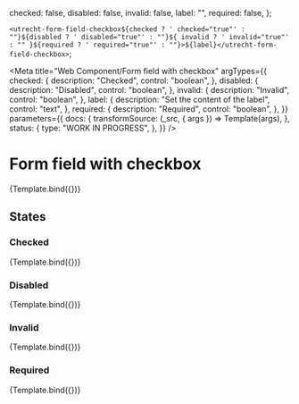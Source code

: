 <!-- @license CC0-1.0 -->


  checked: false,
  disabled: false,
  invalid: false,
  label: "",
  required: false,
};

  `<utrecht-form-field-checkbox${checked ? ' checked="true"' : ""}${disabled ? ' disabled="true"' : ""}${
    invalid ? ' invalid="true"' : ""
  }${required ? ' required="true"' : ""}>${label}</utrecht-form-field-checkbox>`;

<Meta
  title="Web Component/Form field with checkbox"
  argTypes={{
    checked: {
      description: "Checked",
      control: "boolean",
    },
    disabled: {
      description: "Disabled",
      control: "boolean",
    },
    invalid: {
      description: "Invalid",
      control: "boolean",
    },
    label: {
      description: "Set the content of the label",
      control: "text",
    },
    required: {
      description: "Required",
      control: "boolean",
    },
  }}
  parameters={{
    docs: {
      transformSource: (_src, { args }) => Template(args),
    },
    status: {
      type: "WORK IN PROGRESS",
    },
  }}
/>

# Form field with checkbox

<Canvas>
  <Story
    name="Form field with checkbox"
    args={{
      ...defaultArgs,
      label: "I agree",
    }}
  >
    {Template.bind({})}
  </Story>
</Canvas>

<ArgsTable story="Form field with checkbox" />

## States

### Checked

<Canvas>
  <Story
    name="Checked"
    args={{
      checked: true,
      label: "I agree",
    }}
  >
    {Template.bind({})}
  </Story>
</Canvas>

### Disabled

<Canvas>
  <Story
    name="Disabled"
    args={{
      disabled: true,
      label: "I agree",
    }}
  >
    {Template.bind({})}
  </Story>
</Canvas>

### Invalid

<Canvas>
  <Story
    name="Invalid"
    args={{
      invalid: true,
      label: "I agree",
    }}
  >
    {Template.bind({})}
  </Story>
</Canvas>

### Required

<Canvas>
  <Story
    name="Required"
    args={{
      required: true,
      label: "I agree",
    }}
  >
    {Template.bind({})}
  </Story>
</Canvas>

